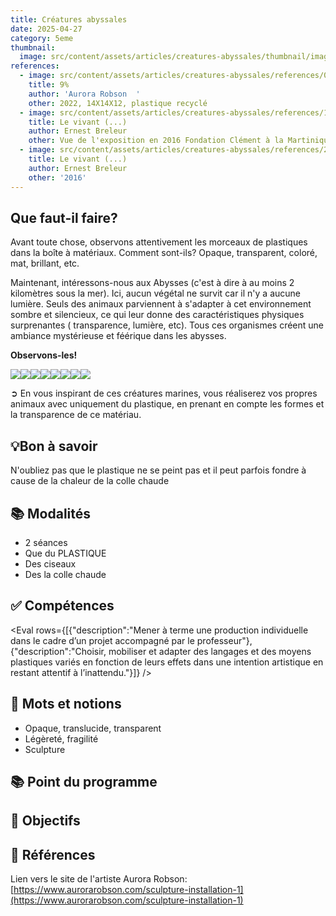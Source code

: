 ```yaml
---
title: Créatures abyssales
date: 2025-04-27
category: 5eme
thumbnail:
  image: src/content/assets/articles/creatures-abyssales/thumbnail/image.jpg
references:
  - image: src/content/assets/articles/creatures-abyssales/references/0/image.jpeg
    title: 9%
    author: 'Aurora Robson  '
    other: 2022, 14X14X12, plastique recyclé
  - image: src/content/assets/articles/creatures-abyssales/references/1/image.jpg
    title: Le vivant (...)
    author: Ernest Breleur
    other: Vue de l'exposition en 2016 Fondation Clément à la Martinique, France
  - image: src/content/assets/articles/creatures-abyssales/references/2/image.jpg
    title: Le vivant (...)
    author: Ernest Breleur
    other: '2016'
---
```

## <AnimatedEmoji emoji="1f419" /> **Que faut-il faire?**

Avant toute chose, observons attentivement les morceaux de plastiques dans la boîte à matériaux. Comment sont-ils? Opaque, transparent, coloré, mat, brillant, etc.

Maintenant, intéressons-nous aux Abysses (c'est à dire à au moins 2 kilomètres sous la mer). Ici, aucun végétal ne survit car il n'y a aucune lumière. Seuls des animaux parviennent à s'adapter à cet environnement sombre et silencieux, ce qui leur donne des caractéristiques physiques surprenantes ( transparence, lumière, etc). Tous ces organismes créent une ambiance mystérieuse et féérique dans les abysses.

**Observons-les!**&#x20;

![](src/content/assets/articles/creatures-abyssales/E%CC%81ponge%20silencieuse.jpeg)![](src/content/assets/articles/creatures-abyssales/E%CC%81ponges%20silencieuses.jpeg)![](src/content/assets/articles/creatures-abyssales/Calmars%20de%20verre%20.jpeg)![](src/content/assets/articles/creatures-abyssales/Cope%CC%81pode%20.jpeg)![](src/content/assets/articles/creatures-abyssales/Cystimosa.jpeg)![](src/content/assets/articles/creatures-abyssales/Crabe%20des%20abysses%20.jpeg)![](src/content/assets/articles/creatures-abyssales/Deepstaria%20enigmatica.jpeg)![](src/content/assets/articles/creatures-abyssales/Pennatules.jpeg)

➲ En vous inspirant de ces créatures marines, vous réaliserez vos propres animaux avec uniquement du plastique, en prenant en compte les formes et la transparence de ce matériau.

## **💡Bon à savoir**

N'oubliez pas que le plastique ne se peint pas et il peut parfois fondre à cause de la chaleur de la colle chaude

## **📚 Modalités**

* 2 séances
* Que du PLASTIQUE
* Des ciseaux
* Des la colle chaude

## **✅ Compétences**

<Eval rows={[{"description":"Mener à terme une production individuelle dans le cadre d’un projet accompagné par le professeur"},{"description":"Choisir, mobiliser et adapter des langages et des moyens plastiques variés en fonction de leurs effets dans une intention artistique en restant attentif à l’inattendu."}]} />

## **🎨 Mots et notions**

* Opaque, translucide, transparent
* Légèreté, fragilité
* Sculpture

## **📚 Point du programme**

## **🏁 Objectifs**

## **👀 Références**

Lien vers le site de l'artiste Aurora Robson: [https://www.aurorarobson.com/sculpture-installation-1](https://www.aurorarobson.com/sculpture-installation-1)



